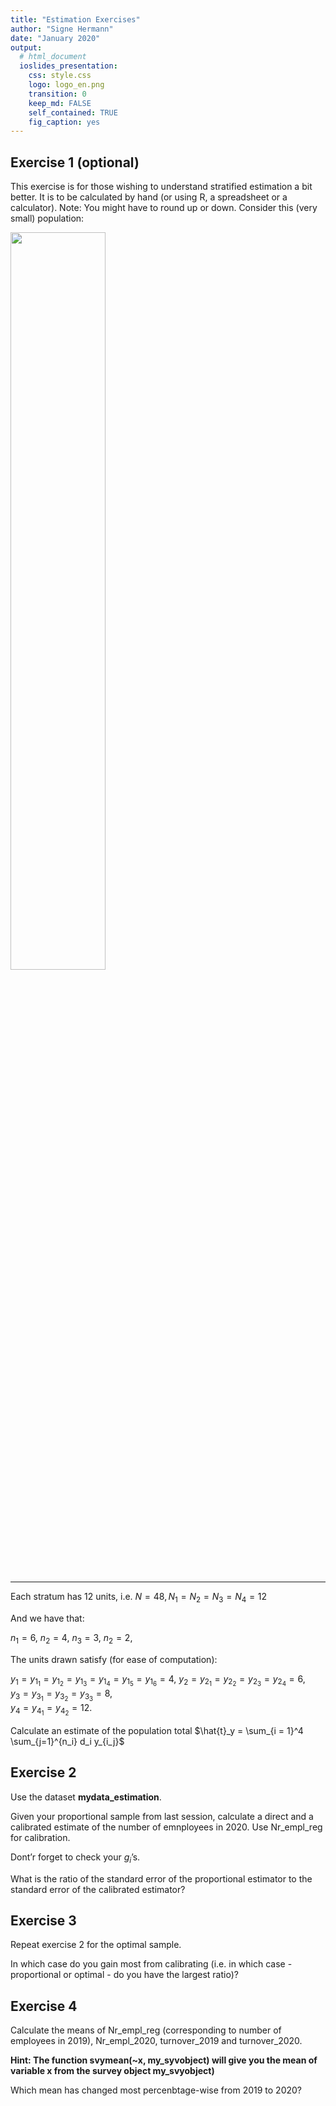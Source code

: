 ```yaml
---
title: "Estimation Exercises"
author: "Signe Hermann"
date: "January 2020"
output:
  # html_document
  ioslides_presentation:
    css: style.css
    logo: logo_en.png
    transition: 0
    keep_md: FALSE
    self_contained: TRUE
    fig_caption: yes
---
```

<!-- To allow for two column layout -->
<style>
.forceBreak { -webkit-column-break-after: always; break-after: column; }
</style>

## Exercise 1 (optional)

This exercise is for those wishing to understand stratified estimation a bit better. It is to be calculated by hand (or using R, a spreadsheet or a calculator). Note: You might have to round up or down. Consider this (very small) population:

![](pics/FourStrata.png){width=55%}

***

Each stratum has 12 units, i.e. $N = 48, N_1 = N_2 = N_3 = N_4 = 12$

And we have that:

$n_1 = 6$,
$n_2 = 4$,
$n_3 = 3$,
$n_2 = 2$,

The units drawn satisfy (for ease of computation):

$y_1 = y_{1_1} =y_{1_2} = y_{1_3} = y_{1_4} = y_{1_5}=y_{1_6} = 4$,
$y_2 = y_{2_1} =y_{2_2} = y_{2_3} = y_{2_4} = 6$,              
$y_3 = y_{3_1} =y_{3_2} = y_{3_3} = 8$,   
$y_4 = y_{4_1} =y_{4_2} = 12$.

Calculate an estimate of the population total $\hat{t}_y = \sum_{i = 1}^4 \sum_{j=1}^{n_i} d_i y_{i_j}$

## Exercise 2

Use the dataset **mydata_estimation**.

Given your proportional sample from last session, calculate a direct and a calibrated estimate of the number of emnployees in 2020. Use Nr_empl_reg for calibration. 

Dont'r forget to check your $g_i$'s.

What is the ratio of the standard error of the proportional estimator to the standard error of the calibrated estimator?


## Exercise 3

Repeat exercise 2 for the optimal sample.

In which case do you gain most from calibrating (i.e. in which case - proportional or optimal - do you have the largest ratio)?

## Exercise 4

Calculate the means of Nr_empl_reg (corresponding to number of employees in 2019), Nr_empl_2020, turnover_2019 and turnover_2020.

**Hint: The function svymean(~x, my_syvobject) will give you the mean of variable x from the survey object my_svyobject)**

Which mean has changed most percenbtage-wise from 2019 to 2020?






